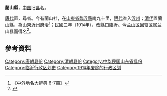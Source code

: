 '''蘭山縣'''，[[中国|中国]]旧[[县|县]]名。

[[唐代|唐代]]置，尋省。今有蘭山社，在[[山東省|山東省]][[臨沂縣|臨沂縣]]南九十里，[[明代|明代]]省入[[沂州|沂州]]；[[清代|清代]]置蘭山縣，為山東[[沂州府|沂州府]]治<ref> 《中外地名大辭典 6-7冊》</ref>；民國三年（1914年），改縣曰臨沂。今[[兰山区|兰山区]]因辖区属兰山县而得名<ref>{{Cite web |url=http://cul.dmmap.com/cul_dmwh_dimh/cul_dmwh_dimh_dmgs/20101208/60391.html |title=山东临沂市及其管辖区县的地名来历及历史沿革 |accessdate=2013-12-22 |author= |date=2010年12月8日 |work= |publisher=图骥网 |language=Zh-hans |archive-url=https://web.archive.org/web/20131224102701/http://cul.dmmap.com/cul_dmwh_dimh/cul_dmwh_dimh_dmgs/20101208/60391.html |archive-date=2013年12月24日 |dead-url=yes }}</ref>。

== 參考資料 ==
<div class="references-small">
<references />
</div>

{{山东行政区划小作品}}
{{DEFAULTSORT:L}}
[[Category:唐朝县份|Category:唐朝县份]]
[[Category:清朝县份|Category:清朝县份]]
[[Category:中华民国山东省县份|Category:中华民国山东省县份]]
[[Category:临沂行政区划史|Category:临沂行政区划史]]
[[Category:1914年废除的行政区划|Category:1914年废除的行政区划]]